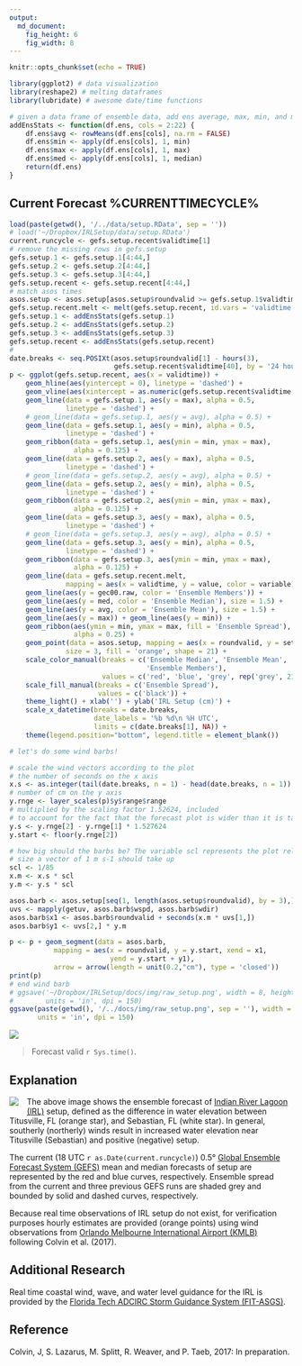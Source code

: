 ```yaml
---
output:
  md_document:
    fig_height: 6
    fig_width: 8
---
```


```r
knitr::opts_chunk$set(echo = TRUE)
```

```r
library(ggplot2) # data visualization
library(reshape2) # melting dataframes
library(lubridate) # awesome date/time functions

# given a data frame of ensemble data, add ens average, max, min, and median
addEnsStats <- function(df.ens, cols = 2:22) {
    df.ens$avg <- rowMeans(df.ens[cols], na.rm = FALSE)
    df.ens$min <- apply(df.ens[cols], 1, min)
    df.ens$max <- apply(df.ens[cols], 1, max)
    df.ens$med <- apply(df.ens[cols], 1, median)
    return(df.ens)
}
```

## Current Forecast %CURRENTTIMECYCLE%

```r
load(paste(getwd(), '/../data/setup.RData', sep = ''))
# load('~/Dropbox/IRLSetup/data/setup.RData')
current.runcycle <- gefs.setup.recent$validtime[1]
# remove the missing rows in gefs.setup
gefs.setup.1 <- gefs.setup.1[4:44,]
gefs.setup.2 <- gefs.setup.2[4:44,]
gefs.setup.3 <- gefs.setup.3[4:44,]
gefs.setup.recent <- gefs.setup.recent[4:44,]
# match asos times
asos.setup <- asos.setup[asos.setup$roundvalid >= gefs.setup.1$validtime[1],]
gefs.setup.recent.melt <- melt(gefs.setup.recent, id.vars = 'validtime')
gefs.setup.1 <- addEnsStats(gefs.setup.1)
gefs.setup.2 <- addEnsStats(gefs.setup.2)
gefs.setup.3 <- addEnsStats(gefs.setup.3)
gefs.setup.recent <- addEnsStats(gefs.setup.recent)
#
date.breaks <- seq.POSIXt(asos.setup$roundvalid[1] - hours(3),
                          gefs.setup.recent$validtime[40], by = '24 hours')
p <- ggplot(gefs.setup.recent, aes(x = validtime)) +
    geom_hline(aes(yintercept = 0), linetype = 'dashed') +
    geom_vline(aes(xintercept = as.numeric(gefs.setup.recent$validtime[1]))) +
    geom_line(data = gefs.setup.1, aes(y = max), alpha = 0.5,
              linetype = 'dashed') +
    # geom_line(data = gefs.setup.1, aes(y = avg), alpha = 0.5) +
    geom_line(data = gefs.setup.1, aes(y = min), alpha = 0.5,
              linetype = 'dashed') +
    geom_ribbon(data = gefs.setup.1, aes(ymin = min, ymax = max),
                alpha = 0.125) +
    geom_line(data = gefs.setup.2, aes(y = max), alpha = 0.5,
              linetype = 'dashed') +
    # geom_line(data = gefs.setup.2, aes(y = avg), alpha = 0.5) +
    geom_line(data = gefs.setup.2, aes(y = min), alpha = 0.5,
              linetype = 'dashed') +
    geom_ribbon(data = gefs.setup.2, aes(ymin = min, ymax = max),
                alpha = 0.125) +
    geom_line(data = gefs.setup.3, aes(y = max), alpha = 0.5,
              linetype = 'dashed') +  
    # geom_line(data = gefs.setup.3, aes(y = avg), alpha = 0.5) +
    geom_line(data = gefs.setup.3, aes(y = min), alpha = 0.5,
              linetype = 'dashed') +
    geom_ribbon(data = gefs.setup.3, aes(ymin = min, ymax = max),
                alpha = 0.125) +
    geom_line(data = gefs.setup.recent.melt,
              mapping = aes(x = validtime, y = value, color = variable)) +
    geom_line(aes(y = gec00.raw, color = 'Ensemble Members')) +
    geom_line(aes(y = med, color = 'Ensemble Median'), size = 1.5) +
    geom_line(aes(y = avg, color = 'Ensemble Mean'), size = 1.5) +
    geom_line(aes(y = max)) + geom_line(aes(y = min)) +
    geom_ribbon(aes(ymin = min, ymax = max, fill = 'Ensemble Spread'),
                alpha = 0.25) +
    geom_point(data = asos.setup, mapping = aes(x = roundvalid, y = setup),
              size = 3, fill = 'orange', shape = 21) +
    scale_color_manual(breaks = c('Ensemble Median', 'Ensemble Mean',
                                  'Ensemble Members'),
                       values = c('red', 'blue', 'grey', rep('grey', 21))) +
    scale_fill_manual(breaks = c('Ensemble Spread'),
                      values = c('black')) +
    theme_light() + xlab('') + ylab('IRL Setup (cm)') +
    scale_x_datetime(breaks = date.breaks,
                     date_labels = '%b %d\n %H UTC',
                     limits = c(date.breaks[1], NA)) +
    theme(legend.position="bottom", legend.title = element_blank())

# let's do some wind barbs!

# scale the wind vectors according to the plot
# the number of seconds on the x axis
x.s <- as.integer(tail(date.breaks, n = 1) - head(date.breaks, n = 1)) * 86400
# number of cm on the y axis
y.rnge <- layer_scales(p)$y$range$range
# multiplied by the scaling factor 1.52624, included
# to account for the fact that the forecast plot is wider than it is tall
y.s <- y.rnge[2] - y.rnge[1] * 1.527624
y.start <- floor(y.rnge[2])

# how big should the barbs be? The variable scl represents the plot relative
# size a vector of 1 m s-1 should take up
scl <- 1/85
x.m <- x.s * scl
y.m <- y.s * scl

asos.barb <- asos.setup[seq(1, length(asos.setup$roundvalid), by = 3),]
uvs <- mapply(getuv, asos.barb$wspd, asos.barb$wdir)
asos.barb$x1 <- asos.barb$roundvalid + seconds(x.m * uvs[1,])
asos.barb$y1 <- uvs[2,] * y.m

p <- p + geom_segment(data = asos.barb, 
           mapping = aes(x = roundvalid, y = y.start, xend = x1, 
                         yend = y.start + y1), 
           arrow = arrow(length = unit(0.2,"cm"), type = 'closed'))
print(p)
# end wind barb
# ggsave('~/Dropbox/IRLSetup/docs/img/raw_setup.png', width = 8, height = 6,
#        units = 'in', dpi = 150)
ggsave(paste(getwd(), '/../docs/img/raw_setup.png', sep = ''), width = 8, height = 6,
       units = 'in', dpi = 150)
```

[![](img/raw_setup.png)](https://fit-winds.github.io/IRLSetup/img/raw_setup.png)

> Forecast valid `r Sys.time()`.

## Explanation

<img align="left" src="img/sensor_locations.png" style="padding-right: 12px; padding-bottom: 12px">

The above image shows the ensemble forecast of [Indian River Lagoon (IRL)](https://en.wikipedia.org/wiki/Indian_River_Lagoon) setup, defined as the difference in water elevation between Titusville, FL (orange star), and Sebastian, FL (white star). In general, southerly (northerly) winds result in increased water elevation near Titusville (Sebastian) and positive (negative) setup.

The current (18 UTC `r as.Date(current.runcycle)`) 0.5° [Global Ensemble Forecast System (GEFS)](https://www.ncdc.noaa.gov/data-access/model-data/model-datasets/global-ensemble-forecast-system-gefs) mean and median forecasts of setup are represented by the red and blue curves, respectively. Ensemble spread from the current and three previous GEFS runs are shaded grey and bounded by solid and dashed curves, respectively.

Because real time observations of IRL setup do not exist, for verification purposes hourly estimates are provided (orange points) using wind observations from [Orlando Melbourne International Airport (KMLB)](https://en.wikipedia.org/wiki/Orlando_Melbourne_International_Airport) following Colvin et al. (2017).

## Additional Research

Real time coastal wind, wave, and water level guidance for the IRL is provided by the [Florida Tech ADCIRC Storm Guidance System (FIT-ASGS)](https://fl-asgs.github.io/ECFL-IRL/).

## Reference

Colvin, J, S. Lazarus, M. Splitt, R. Weaver, and P. Taeb, 2017: In preparation.
